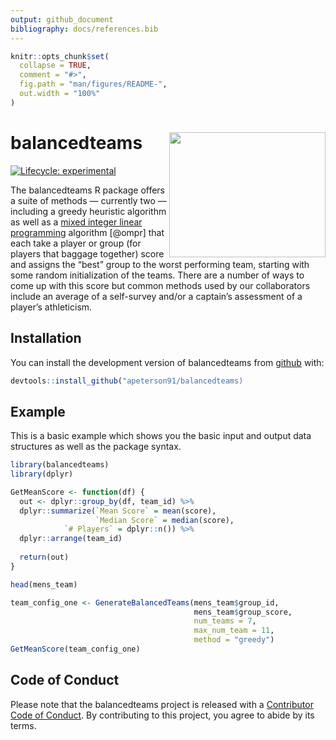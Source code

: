 ```yaml
---
output: github_document
bibliography: docs/references.bib
---
```


<!-- README.md is generated from README.Rmd. Please edit that file -->

```r
knitr::opts_chunk$set(
  collapse = TRUE,
  comment = "#>",
  fig.path = "man/figures/README-",
  out.width = "100%"
)
```

# <img src="docs/figure/balanceteams_hex.png" align="right" width=250 height=200 />  balancedteams

<!-- badges: start -->
[![Lifecycle: experimental](https://img.shields.io/badge/lifecycle-experimental-orange.svg)](https://lifecycle.r-lib.org/articles/stages.html#experimental)
<!-- badges: end -->

The balancedteams R package offers a suite of methods --- currently two --- 
including a greedy heuristic algorithm as well as a 
[mixed integer linear programming](https://en.wikipedia.org/wiki/Integer_programming)
algorithm [@ompr] that each take a player or group (for players that baggage 
together) score and assigns the “best” group to the worst performing team, 
starting with some random initialization of the teams. There are a number of 
ways to come up with this score but common methods used by our collaborators 
include an average of a self-survey and/or a captain’s assessment of a 
player’s athleticism.

## Installation

You can install the development version of balancedteams 
from [github](https://github.com/apeterson91/balancedteams) with:

``` r
devtools::install_github("apeterson91/balancedteams)
```

## Example

This is a basic example which shows you the basic input and output data
structures as well as the package syntax.

```r
library(balancedteams)
library(dplyr)
```

```r
GetMeanScore <- function(df) {
  out <- dplyr::group_by(df, team_id) %>% 
  dplyr::summarize(`Mean Score` = mean(score),
                   `Median Score` = median(score),
            `# Players` = dplyr::n()) %>% 
  dplyr::arrange(team_id)
  
  return(out)
}
```

```r
head(mens_team)
```

```r
team_config_one <- GenerateBalancedTeams(mens_team$group_id, 
                                         mens_team$group_score,
                                         num_teams = 7,
                                         max_num_team = 11,
                                         method = "greedy")
GetMeanScore(team_config_one)
```


## Code of Conduct

Please note that the balancedteams project is released with a
[Contributor Code of Conduct](https://contributor-covenant.org/version/2/0/CODE_OF_CONDUCT.html). 
By contributing to this project, you agree to abide by its terms.
